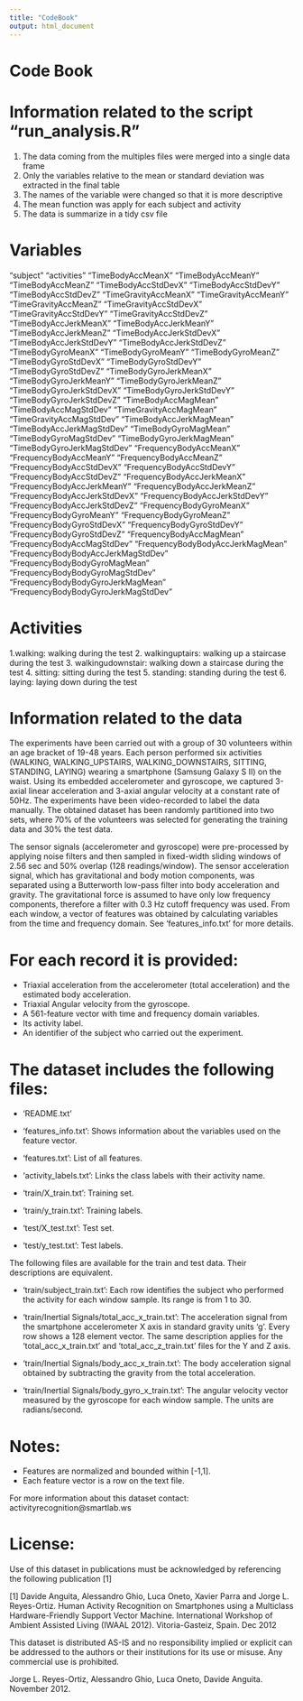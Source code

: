 ```yaml
---
title: "CodeBook"
output: html_document
---
```


# Code Book

# Information related to the script "run_analysis.R"
 
1. The data coming from the multiples files were merged into a single data frame
2. Only the variables relative to the mean or standard deviation was extracted in the final table
3. The names of the variable were changed so that it is more descriptive
4. The mean function was apply for each subject and activity
5. The data is summarize in a tidy csv file

# Variables

"subject" "activities" "TimeBodyAccMeanX" "TimeBodyAccMeanY" "TimeBodyAccMeanZ" "TimeBodyAccStdDevX" "TimeBodyAccStdDevY" "TimeBodyAccStdDevZ" "TimeGravityAccMeanX" "TimeGravityAccMeanY" "TimeGravityAccMeanZ" "TimeGravityAccStdDevX" "TimeGravityAccStdDevY" "TimeGravityAccStdDevZ" "TimeBodyAccJerkMeanX" "TimeBodyAccJerkMeanY" "TimeBodyAccJerkMeanZ" "TimeBodyAccJerkStdDevX" "TimeBodyAccJerkStdDevY" "TimeBodyAccJerkStdDevZ" "TimeBodyGyroMeanX" "TimeBodyGyroMeanY" "TimeBodyGyroMeanZ" "TimeBodyGyroStdDevX" "TimeBodyGyroStdDevY" "TimeBodyGyroStdDevZ" "TimeBodyGyroJerkMeanX" "TimeBodyGyroJerkMeanY" "TimeBodyGyroJerkMeanZ" "TimeBodyGyroJerkStdDevX" "TimeBodyGyroJerkStdDevY" "TimeBodyGyroJerkStdDevZ" "TimeBodyAccMagMean" "TimeBodyAccMagStdDev" "TimeGravityAccMagMean" "TimeGravityAccMagStdDev" "TimeBodyAccJerkMagMean" "TimeBodyAccJerkMagStdDev" "TimeBodyGyroMagMean" "TimeBodyGyroMagStdDev" "TimeBodyGyroJerkMagMean" "TimeBodyGyroJerkMagStdDev" "FrequencyBodyAccMeanX" "FrequencyBodyAccMeanY" "FrequencyBodyAccMeanZ" "FrequencyBodyAccStdDevX" "FrequencyBodyAccStdDevY" "FrequencyBodyAccStdDevZ" "FrequencyBodyAccJerkMeanX" "FrequencyBodyAccJerkMeanY" "FrequencyBodyAccJerkMeanZ" "FrequencyBodyAccJerkStdDevX" "FrequencyBodyAccJerkStdDevY" "FrequencyBodyAccJerkStdDevZ" "FrequencyBodyGyroMeanX" "FrequencyBodyGyroMeanY" "FrequencyBodyGyroMeanZ" "FrequencyBodyGyroStdDevX" "FrequencyBodyGyroStdDevY" "FrequencyBodyGyroStdDevZ" "FrequencyBodyAccMagMean" "FrequencyBodyAccMagStdDev" "FrequencyBodyBodyAccJerkMagMean" "FrequencyBodyBodyAccJerkMagStdDev" "FrequencyBodyBodyGyroMagMean" "FrequencyBodyBodyGyroMagStdDev" "FrequencyBodyBodyGyroJerkMagMean" "FrequencyBodyBodyGyroJerkMagStdDev"

# Activities

1.walking: walking during the test
2. walkinguptairs: walking up a staircase during the test
3. walkingudownstair: walking down a staircase during the test
4. sitting: sitting during the test
5. standing: standing during the test
6. laying: laying down during the test


# Information related to the data

The experiments have been carried out with a group of 30 volunteers within an age bracket of 19-48 years. Each person performed six activities (WALKING, WALKING_UPSTAIRS, WALKING_DOWNSTAIRS, SITTING, STANDING, LAYING) wearing a smartphone (Samsung Galaxy S II) on the waist. Using its embedded accelerometer and gyroscope, we captured 3-axial linear acceleration and 3-axial angular velocity at a constant rate of 50Hz. The experiments have been video-recorded to label the data manually. The obtained dataset has been randomly partitioned into two sets, where 70% of the volunteers was selected for generating the training data and 30% the test data. 

The sensor signals (accelerometer and gyroscope) were pre-processed by applying noise filters and then sampled in fixed-width sliding windows of 2.56 sec and 50% overlap (128 readings/window). The sensor acceleration signal, which has gravitational and body motion components, was separated using a Butterworth low-pass filter into body acceleration and gravity. The gravitational force is assumed to have only low frequency components, therefore a filter with 0.3 Hz cutoff frequency was used. From each window, a vector of features was obtained by calculating variables from the time and frequency domain. See 'features_info.txt' for more details. 

For each record it is provided:
======================================

- Triaxial acceleration from the accelerometer (total acceleration) and the estimated body acceleration.
- Triaxial Angular velocity from the gyroscope. 
- A 561-feature vector with time and frequency domain variables. 
- Its activity label. 
- An identifier of the subject who carried out the experiment.

The dataset includes the following files:
=========================================

- 'README.txt'

- 'features_info.txt': Shows information about the variables used on the feature vector.

- 'features.txt': List of all features.

- 'activity_labels.txt': Links the class labels with their activity name.

- 'train/X_train.txt': Training set.

- 'train/y_train.txt': Training labels.

- 'test/X_test.txt': Test set.

- 'test/y_test.txt': Test labels.

The following files are available for the train and test data. Their descriptions are equivalent. 

- 'train/subject_train.txt': Each row identifies the subject who performed the activity for each window sample. Its range is from 1 to 30. 

- 'train/Inertial Signals/total_acc_x_train.txt': The acceleration signal from the smartphone accelerometer X axis in standard gravity units 'g'. Every row shows a 128 element vector. The same description applies for the 'total_acc_x_train.txt' and 'total_acc_z_train.txt' files for the Y and Z axis. 

- 'train/Inertial Signals/body_acc_x_train.txt': The body acceleration signal obtained by subtracting the gravity from the total acceleration. 

- 'train/Inertial Signals/body_gyro_x_train.txt': The angular velocity vector measured by the gyroscope for each window sample. The units are radians/second. 

Notes: 
======
- Features are normalized and bounded within [-1,1].
- Each feature vector is a row on the text file.

For more information about this dataset contact: activityrecognition@smartlab.ws

License:
========
Use of this dataset in publications must be acknowledged by referencing the following publication [1] 

[1] Davide Anguita, Alessandro Ghio, Luca Oneto, Xavier Parra and Jorge L. Reyes-Ortiz. Human Activity Recognition on Smartphones using a Multiclass Hardware-Friendly Support Vector Machine. International Workshop of Ambient Assisted Living (IWAAL 2012). Vitoria-Gasteiz, Spain. Dec 2012

This dataset is distributed AS-IS and no responsibility implied or explicit can be addressed to the authors or their institutions for its use or misuse. Any commercial use is prohibited.

Jorge L. Reyes-Ortiz, Alessandro Ghio, Luca Oneto, Davide Anguita. November 2012.



